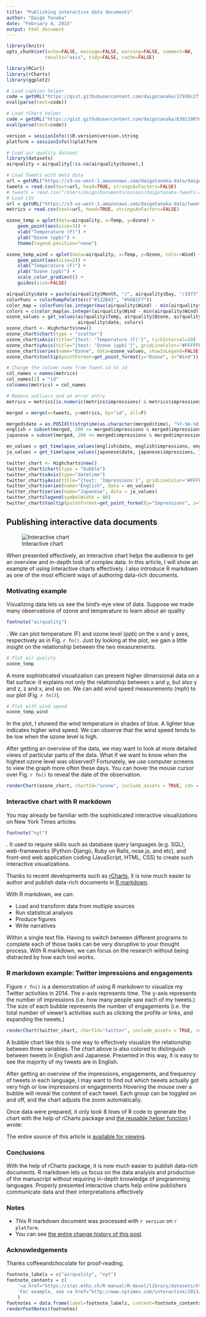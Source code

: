 ```yaml
---
title: "Publishing interactive data documents"
author: "Daigo Tanaka"
date: "February 4, 2015"
output: html_document
---
```

```r
library(knitr)
opts_chunk$set(echo=FALSE, message=FALSE, warning=FALSE, comment=NA,
              results="asis", tidy=FALSE, cache=FALSE)

library(RCurl)
library(rCharts)
library(ggplot2)

# Load caption helper
code = getURL("https://gist.githubusercontent.com/daigotanaka/17930c2ff891e05a83f5/raw/47ef1310df4959d2c4d2b783af86581e8d670c21/rmd_caption_helper.R")
eval(parse(text=code))

# Load rChart helper
code = getURL("https://gist.githubusercontent.com/daigotanaka/63911907d6ceebe54a74/raw/cb130eb9948be2a4c9d44fb9c925abf21a2cdc1f/rchart-helper.R")
eval(parse(text=code))

version = sessionInfo()$R.version$version.string
platform = sessionInfo()$platform

# Load air quality dataset
library(datasets)
airquality = airquality[!is.na(airquality$Ozone),]

# Load Tweets with meta data
url = getURL("https://s3-us-west-1.amazonaws.com/daigotanaka-data/daigotanaka-tweets-2014.csv", .encoding="UTF-8")
tweets = read.csv(text=url, head=TRUE, stringsAsFactors=FALSE)
# tweets = read.csv("/Users/daigo/Documents/essays/daigotanaka-tweets-2014.csv", header=TRUE)
# Load CSV
url = getURL("https://s3-us-west-1.amazonaws.com/daigotanaka-data/tweet-activity-metrics-daigotanaka-2014.csv", .encoding="UTF-8")
metrics = read.csv(text=url, head=TRUE, stringsAsFactors=FALSE)
```

```r
ozone_temp = qplot(data=airquality, x=Temp, y=Ozone) +
    geom_point(aes(size=3)) +
    xlab("Temperature (F)") +
    ylab("Ozone (ppb)") +
    theme(legend.position="none")

ozone_temp_wind = qplot(data=airquality, x=Temp, y=Ozone, color=Wind) +
    geom_point(aes(size=2)) +
    xlab("Temperature (F)") +
    ylab("Ozone (ppb)") +
    scale_color_gradient() +
    guides(size=FALSE)

airquality$date = paste(airquality$Month, "/", airquality$Day, "/1973", sep="")
colorFunc = colorRampPalette(c("#132B43", "#56B1F7"))
color_map = colorFunc(as.integer(max(airquality$Wind) - min(airquality$Wind)))
colors = c(color_map[as.integer(airquality$Wind - min(airquality$Wind))])
ozone_values = get_values(airquality$Temp, airquality$Ozone, airquality$Wind,
                          airquality$date, colors)
ozone_chart <- Highcharts$new()
ozone_chart$chart(type = "scatter")
ozone_chart$xAxis(title="{text: 'Temperature (F)'}", tickInterval=10)
ozone_chart$yAxis(title="{text: 'Ozone (ppb)'}", gridLineColor="#FFFFFF", floor=0)
ozone_chart$series(name="Ozone", data=ozone_values, showInLegend=FALSE)
ozone_chart$tooltip(pointFormat=get_point_format(y="Ozone", z="Wind"))

# Change the column name from Tweet.id to id
col_names = names(metrics)
col_names[1] = "id"
colnames(metrics) = col_names

# Remove outliers and an error entry
metrics = metrics[is.numeric(metrics$impressions) & metrics$impressions > 0 & metrics$id != 513495667927711744,]

merged = merge(x=tweets, y=metrics, by="id", all=F)

merged$date = as.POSIXlt(strptime(as.character(merged$time), "%Y-%m-%d %H:%M %z", tz="UTC"))
english = subset(merged, 200 <= merged$impressions & merged$impressions <= 400 & merged$lang=="en")
japanese = subset(merged, 200 <= merged$impressions & merged$impressions <= 400 &  merged$lang=="ja")

en_values = get_timelapse_values(english$date, english$impressions, english$engagements, english$text)
ja_values = get_timelapse_values(japanese$date, japanese$impressions, japanese$engagements, japanese$text)

twitter_chart <- Highcharts$new()
twitter_chart$chart(type = "bubble")
twitter_chart$xAxis(type="datetime")
twitter_chart$yAxis(title="{text: 'Impressions'}", gridLineColor="#FFFFFF")
twitter_chart$series(name="English", data = en_values)
twitter_chart$series(name="Japanese", data = ja_values)
twitter_chart$legend(symbolWidth = 80)
twitter_chart$tooltip(pointFormat=get_point_format(y="Impressions", z="Engagements"))
```

## Publishing interactive data documents

![Interactive chart](https://farm8.staticflickr.com/7341/15834649053_ca6a990af4_o.png)

When presented effectively, an interactive chart helps the audience to get an
overview and in-depth look of complex data. In this article, I will show an
example of using interactive charts effectively. I also introduce R markdown as
one of the most efficient ways of authoring data-rich documents.

### Motivating example

Visualizing data lets us see the bird's-eye view of data. Suppose we made many
observations of ozone and temperature to learn about air
quality
```r
footnote("airquality")
```
. We can plot temperature (F) and ozone level (ppb) on the x and y axes,
respectively as in Fig.  `r fn()`. Just by looking at the plot, we gain a
little insight on the relationship between the two measurements.


```r
# Plot air quality
ozone_temp
```

A more sophisticated visualization can present higher dimensional data on a
flat surface: it explains not only the relationship between x and y, but also y
and z, z and x, and so on. We can add wind speed measurements (mph) to our plot
(Fig. `r fn()`).

```r
# Plot with wind speed
ozone_temp_wind
```

In the plot, I showed the wind temperature in shades of blue. A lighter blue
indicates higher wind speed. We can observe that the wind speed tends to be
low when the ozone level is high.

After getting an overview of the data, we may want to look at more detailed
views of particular parts of the data.  What if we want to know when the
highest ozone level was observed? Fortunately, we use computer screens to view
the graph more often these days.  You can hover the mouse cursor over Fig.
`r fn()` to reveal the date of the observation.

```r
renderChart(ozone_chart, chartId="ozone", include_assets = TRUE, cdn = TRUE)
```

### Interactive chart with R markdown

You may already be familiar with the sophisticated interactive visualizations
on New York Times articles
```r
footnote("nyt")
```
. It used to require skills such as database query languages (e.g. SQL),
web-frameworks (Python-Django, Ruby on Rails, nose.js, and etc), and front-end
web application coding (JavaScript, HTML, CSS) to create such interactive
visualizations.

Thanks to recent developments such as
[rCharts](http://ramnathv.github.io/rCharts/), it is now much easier to
author and publish data-rich documents in
[R markdown](http://rmarkdown.rstudio.com/).

With R markdown, we can:

- Load and transform data from multiple sources
- Run statistical analysis
- Produce figures
- Write narratives

Within a single text file. Having to switch between different programs to
complete each of those tasks can be very disruptive to your thought process.
With R markdown, we can focus on the research without being distracted by how
each tool works.

### R markdown example: Twitter impressions and engagements

Figure `r fn()` is a demonstration of using R markdown to visualize my Twitter
activities in 2014. The x-axis represents time. The y-axis represents the
number of impressions (i.e.  how many people saw each of my tweets.) The size
of each bubble represents the number of engagements (i.e. the total number of
viewer's activities such as clicking the profile or links, and expanding the
tweets.)

```r
renderChart(twitter_chart, chartId="twitter", include_assets = TRUE, cdn = TRUE)
```

A bubble chart like this is one way to effectively visualize the relationship
between three variables.  The chart above is also colored to distinguish
between tweets in English and Japanese. Presented in this way, it is easy to
see the majority of my tweets are in English.

After getting an overview of the impressions, engagements, and frequency of
tweets in each language, I may want to find out which tweets actually got very
high or low impressions or engagements Hovering the mouse over a bubble will
reveal the content of each tweet. Each group can be toggled on and off, and the
chart adjusts the zoom automatically.

Once data were prepared, it only took 8 lines of R code to generate the chart
with the help of rCharts package and
[the reusable helper function](https://gist.github.com/daigotanaka/63911907d6ceebe54a74)
I wrote:

<script src="http://gist-it.appspot.com/https://github.com/daigotanaka/essays/blob/master/publishing-interactive-data-documents.Rmd?slice=82:90&footer=0">
</script>

The entire source of this article is
[available for viewing](https://raw.githubusercontent.com/daigotanaka/essays/master/publishing-interactive-data-documents.Rmd).

### Conclusions

With the help of rCharts package, it is now much easier to publish data-rich
documents. R markdown lets us focus on the data analysis and production of the
manuscript without requiring in-depth knowledge of programming languages.
Properly presented interactive charts help online publishers communicate data
and their interpretations effectively

### Notes

- This R markdown document was processed with `r version` on `r platform`.
- You can see [the entire change history of this post](https://github.com/daigotanaka/essays/commits/master/publishing-interactive-data-documents.Rmd).

### Acknowledgements

Thanks coffeeandchocolate for proof-reading.

```r
footnote_labels = c("airquality", "nyt")
footnote_contents = c(
    '<a href="https://stat.ethz.ch/R-manual/R-devel/library/datasets/html/airquality.html">New York Air Quality Measurements data</a> is available in datasets package in R. For health effects of ozone, see <a href="http://www.epa.gov/groundlevelozone/health.html">here</a>',
    'For example, see <a href="http://www.nytimes.com/interactive/2013/05/25/sunday-review/corporate-taxes.html">Across U.S. Companies, Tax Rates Vary Greatly</a>'
    )
footnotes = data.frame(label=footnote_labels, content=footnote_contents)
renderFootNotes(footnotes)
```
